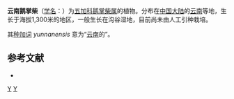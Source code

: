 {{Speciesbox
| genus = Schefflera
| species = yunnanensis
| authority = H.L.Li, 1942
}}

'''云南鹅掌柴'''（[[学名|学名]]：{{lang|la|''Schefflera yunnanensis''}}）为[[五加科|五加科]][[鹅掌柴属|鹅掌柴属]]的植物。分布在[[中国大陆|中国大陆]]的[[云南|云南]]等地，生长于海拔1,300米的地区，一般生长在沟谷湿地，目前尚未由人工引种栽培。

其[[种加词|种加词]] ''yunnanensis'' 意为“[[云南|云南]]的”。

== 参考文献 ==
<div class="references-small">
* {{cite web| url =http://www.bioinfo.cn/db05/KmzwSpecies.php?action=view&id=29634| title =云南鹅掌柴| work =《中国高等植物数据库全库》| publisher =中国科学院微生物研究所| author =昆明植物研究所| accessdate =2009-02-26| deadurl =yes| archiveurl =https://web.archive.org/web/20160305065227/http://www.bioinfo.cn/db05/KmzwSpecies.php?action=view&id=29634| archivedate =2016-03-05}}
</div>
{{Taxonbar|from=Q10881121}}

[[Category:鹅掌柴属|Y]]
[[Category:1942年描述的植物|Y]]


{{Apiales-stub}}